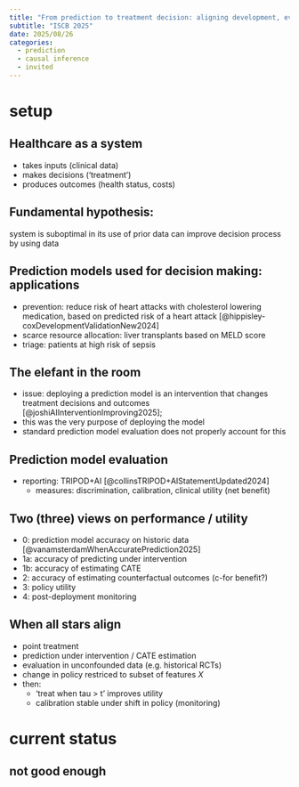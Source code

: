 ```yaml
---
title: "From prediction to treatment decision: aligning development, evaluation and monitoring"
subtitle: "ISCB 2025"
date: 2025/08/26
categories:
  - prediction
  - causal inference
  - invited
---
```


# setup 

## Healthcare as a system

- takes inputs (clinical data)
- makes decisions ('treatment')
- produces outcomes (health status, costs)

:::{.callout-tip}

## Fundamental hypothesis:

system is suboptimal in its use of prior data
can improve decision process by using data

:::

## Prediction models used for decision making: applications

- prevention: reduce risk of heart attacks with cholesterol lowering medication, based on predicted risk of a heart attack [@hippisley-coxDevelopmentValidationNew2024]
- scarce resource allocation: liver transplants based on MELD score
- triage: patients at high risk of sepsis
<!-- todo: add ref -->

## The elefant in the room

- issue: deploying a prediction model is an intervention that changes treatment decisions and outcomes [@joshiAIInterventionImproving2025]; 
- this was the very purpose of deploying the model
- standard prediction model evaluation does not properly account for this

## Prediction model evaluation

- reporting: TRIPOD+AI [@collinsTRIPOD+AIStatementUpdated2024]
  - measures: discrimination, calibration, clinical utility (net benefit)

## Two (three) views on performance / utility

- 0: prediction model accuracy on historic data [@vanamsterdamWhenAccuratePrediction2025]
- 1a: accuracy of predicting under intervention
- 1b: accuracy of estimating CATE 
- 2: accuracy of estimating counterfactual outcomes (c-for benefit?)
- 3: policy utility
- 4: post-deployment monitoring

## When all stars align

- point treatment
- prediction under intervention / CATE estimation
- evaluation in unconfounded data (e.g. historical RCTs)
- change in policy restriced to subset of features $X$
- then:
  - 'treat when tau > t' improves utility
  - calibration stable under shift in policy (monitoring)

# current status

## not good enough
